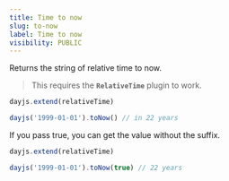 ```yaml
---
title: Time to now
slug: to-now
label: Time to now
visibility: PUBLIC
---
```


Returns the string of relative time to now.

> This requires the **`RelativeTime`** plugin to work.

```js
dayjs.extend(relativeTime)

dayjs('1999-01-01').toNow() // in 22 years
```

If you pass true, you can get the value without the suffix.

```js
dayjs.extend(relativeTime)

dayjs('1999-01-01').toNow(true) // 22 years
```
